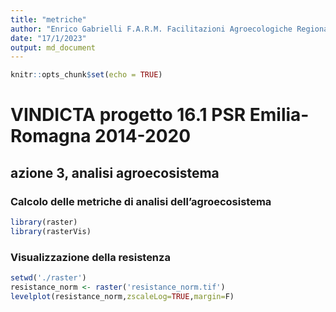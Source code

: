 ```yaml
---
title: "metriche"
author: "Enrico Gabrielli F.A.R.M. Facilitazioni Agroecologiche Regionali Mobili"
date: "17/1/2023"
output: md_document
---
```


```r
knitr::opts_chunk$set(echo = TRUE)
```

# VINDICTA progetto 16.1 PSR Emilia-Romagna 2014-2020

## azione 3, analisi agroecosistema

### Calcolo delle metriche di analisi dell'agroecosistema

```r
library(raster)
library(rasterVis)
```

### Visualizzazione della resistenza

```r
setwd('./raster')
resistance_norm <- raster('resistance_norm.tif')
levelplot(resistance_norm,zscaleLog=TRUE,margin=F)
```
